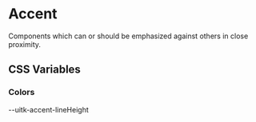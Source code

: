 
<Meta title="Documentation/Styles and Theming/Characteristics/Accent" />

# Accent

Components which can or should be emphasized against others in close proximity.

## CSS Variables

### Colors

<Canvas>
  <Story name="Colors">
    <DocGrid>
      <ColorBlock colorVar="--uitk-accent-background" />
      <ColorBlock colorVar="--uitk-accent-borderColor" />
      <ColorBlock colorVar="--uitk-accent-foreground" />
      <FontSizeBlock fontSize="--uitk-accent-fontSize" />
      <BlankBlockCell />
      <BlankBlockCode>--uitk-accent-lineHeight</BlankBlockCode>
      <FontWeightBlock fontSize="--uitk-accent-fontWeight" />
    </DocGrid>
  </Story>
</Canvas>

